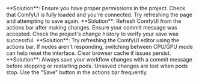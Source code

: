 <Accordion>
  <AccordionItem title="Can't Save Workflow Changes">
    **Solution**: Ensure you have proper permissions in the project. Check that ComfyUI is fully loaded and you're connected. Try refreshing the page and attempting to save again.
  </AccordionItem>
  
  <AccordionItem title="Changes Not Appearing After Save">
    **Solution**: Refresh ComfyUI from the actions bar after making changes. Ensure your commit message was accepted. Check the project's change history to verify your save was successful.
  </AccordionItem>
  
  <AccordionItem title="Editor Interface Issues">
    **Solution**: Try refreshing the ComfyUI editor using the actions bar. If nodes aren't responding, switching between CPU/GPU mode can help reset the interface. Clear browser cache if issues persist.
  </AccordionItem>
  
  <AccordionItem title="Lost Work After Pod Restart">
    **Solution**: Always save your workflow changes with a commit message before stopping or restarting pods. Unsaved changes are lost when pods stop. Use the "Save" button in the actions bar frequently.
  </AccordionItem>
</Accordion>

